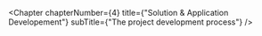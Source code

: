 
<Chapter
  chapterNumber={4}
  title={"Solution & Application Developement"}
  subTitle={"The project development process"}
/>
